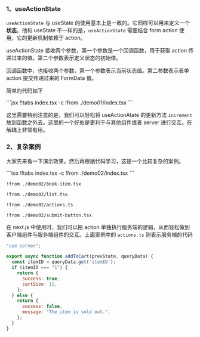 
<Demo01 />


### 1、**useActionState**

`useActionState` 与 useState 的使用基本上是一致的。它同样可以用来定义一个**状态**。他和 useState 不一样的是，`useActionState` 需要结合 form action 使用，它的更新机制依赖于 action。

useActionState 接收两个参数，第一个参数是一个回调函数，用于获取 action 传递过来的值。第二个参数表示定义状态的初始值。

回调函数中，也接收两个参数，第一个参数表示当前状态值。第二参数表示表单 action 提交传递过来的 FormData 值。

简单的代码如下

<Demo01 />
<CodeTabs>
```jsx !!tabs index.tsx -c
!from ./demo01/index.tsx
```
</CodeTabs>


这里需要特别注意的是，我们可以轻松将 useActionAtate 的更新方法 `increment` 放到函数之外去。这里的一个好处是更利于与其他组件或者 server 进行交互。在解耦上非常有用。

### 2、**复杂案例**

大家先来看一下演示效果。然后再根据代码学习，这是一个比较复杂的案例。

<Demo02 />
<CodeTabs>
```tsx !!tabs index.tsx -c
!from ./demo02/index.tsx
```

```tsx !!tabs book-item.tsx -c
!from ./demo02/book-item.tsx
```

```tsx !!tabs list.tsx -c
!from ./demo02/list.tsx
```

```tsx !!tabs actions.ts -c
!from ./demo02/actions.ts
```

```tsx !!tabs submit-button.tsx -c
!from ./demo02/submit-button.tsx
```
</CodeTabs>

在 next.js 中使用时，我们可以把 action 单独执行服务端的逻辑，从而轻松做到客户端组件与服务端组件的交互。上面案例中的 `actions.ts` 则表示服务端的代码

```js actions.ts -c
"use server";

export async function addToCart(prevState, queryData) {
  const itemID = queryData.get('itemID');
  if (itemID === "1") {
    return {
      success: true,
      cartSize: 12,
    };
  } else {
    return {
      success: false,
      message: "The item is sold out.",
    };
  }
}
```

